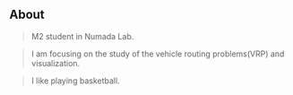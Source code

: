## About

>M2 student in Numada Lab.

>I am focusing on the study of the vehicle routing problems(VRP) and visualization.

>I like playing basketball.